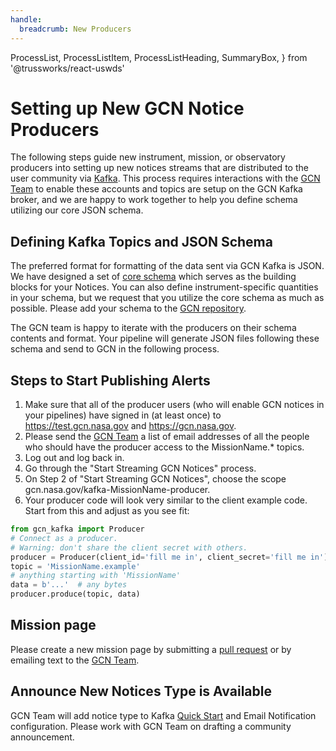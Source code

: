 ```yaml
---
handle:
  breadcrumb: New Producers
---
```


  ProcessList,
  ProcessListItem,
  ProcessListHeading,
  SummaryBox,
} from '@trussworks/react-uswds'

# Setting up New GCN Notice Producers

The following steps guide new instrument, mission, or observatory producers
into setting up new notices streams that are distributed to the user community
via [Kafka](faq#what-is-kafka). This process requires interactions
with the [GCN Team](https://heasarc.gsfc.nasa.gov/cgi-bin/Feedback?selected=kafkagcn)
to enable these accounts and topics are setup on the GCN Kafka broker,
and we are happy to work together to help you define schema utilizing our
core JSON schema.

## Defining Kafka Topics and JSON Schema

The preferred format for formatting of the data sent via GCN Kafka is JSON.
We have designed a set of [core schema](https://github.com/nasa-gcn/gcn-schema/tree/master/core-schema)
which serves as the building blocks for your Notices.
You can also define instrument-specific quantities in your
schema, but we request that you utilize the core schema as much as possible.
Please add your schema to the [GCN repository](https://github.com/nasa-gcn/gcn-schema).

The GCN team is happy to iterate with the producers on their schema contents and format.
Your pipeline will generate JSON files following these schema and send to GCN
in the following process.

## Steps to Start Publishing Alerts

1. Make sure that all of the producer users (who will enable GCN notices in your pipelines)
   have signed in (at least once) to https://test.gcn.nasa.gov and https://gcn.nasa.gov.
2. Please send the [GCN Team](https://heasarc.gsfc.nasa.gov/cgi-bin/Feedback?selected=kafkagcn)
   a list of email addresses of all the people who should have the
   producer access to the MissionName.\* topics.
3. Log out and log back in.
4. Go through the "Start Streaming GCN Notices" process.
5. On Step 2 of "Start Streaming GCN Notices", choose the scope gcn.nasa.gov/kafka-MissionName-producer.
6. Your producer code will look very similar to the client example code.
   Start from this and adjust as you see fit:

```python
from gcn_kafka import Producer
# Connect as a producer.
# Warning: don't share the client secret with others.
producer = Producer(client_id='fill me in', client_secret='fill me in')
topic = 'MissionName.example'
# anything starting with 'MissionName'
data = b'...'  # any bytes
producer.produce(topic, data)
```

## Mission page

Please create a new mission page by submitting a [pull request](https://github.com/nasa-gcn/gcn.nasa.gov/pulls)
or by emailing text to the [GCN Team](https://heasarc.gsfc.nasa.gov/cgi-bin/Feedback?selected=kafkagcn).

## Announce New Notices Type is Available

GCN Team will add notice type to Kafka [Quick Start](../quickstart)
and Email Notification configuration. Please work with GCN Team on drafting
a community announcement.
